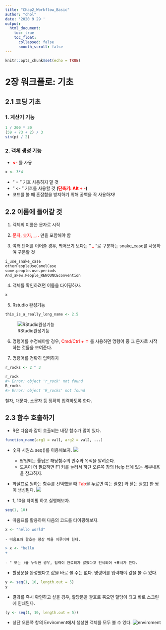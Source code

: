 ```yaml
---
title: "Chap2_Workflow_Basic"
author: "chol"
date: '2020 9 29 '
output:
  html_document:
    toc: true
    toc_float:
      collapsed: false
      smooth_scroll: false
---
```


```r
knitr::opts_chunk$set(echo = TRUE)
```

# **2장 워크플로: 기초**

## **2.1 코딩 기초**
### 1. 계산기 기능  
```r
1 / 200 * 30
(59 + 73 + 2) / 3
sin(pi / 2)
```
  

### 2. 객체 생성 기능  
  - **<span style="color: red;"><-</span>** 를 사용  
```r
x <- 3*4
```
  - " = " 기호 사용하지 말 것
  - " <- " 기호를 사용할 것 
  **(<span style="color: red;">단축키: Alt + -</span>)**
  - 코드를 볼 때 혼잡함을 방지하기 위해 공백을 꼭 사용하자!
  
## **2.2 이름에 들어갈 것**
 1. 객체의 이름은 문자로 시작

 2. <span style="color: red;">문자, 숫자, _, .</span> 만을 포함해야 함
 
 3. 여러 단어를 이어쓸 경우, 띄어쓰기 보다는 " <span style="color: red;">_</span> "로 구분하는 snake_case를 사용하여 구분할 것
 
```r
i_use_snake_case
otherPeopleUseCamelCase
some.people.use.periods
And_aFew.People_RENOUNCEconvention
```

 4. 객체를 확인하려면 이름을 타이핑하자.
```r
x
```

 5. Rstudio 완성기능
```r
this_is_a_really_long_name <- 2.5
```

![RStudio완성기능](image./RStudio.jpg)

 6. 명령어를 수정해야할 경우, <span style="color: red;">Cmd/Ctrl + ↑</span> 를 사용하면 명령어 중 그 문자로 시작 하는 것들을 보여준다.
 
 7. 명령어를 정확히 입력하자
```r
r_rocks <- 2 ^ 3
```

```r
r_rock
#> Error: object 'r_rock' not found
R_rocks
#> Error: object 'R_rocks' not found
```
철자, 대문자, 소문자 등 정확히 입력하도록 한다.

  
## **2.3 함수 호출하기**

- R은 다음과 같이 호출되는 내장 함수가 많이 있다.
```r
function_name(arg1 = val1, arg2 = val2, ...)
```
- 숫자 시퀀스 seq()를 이용해보자.
![](image./seq.jpg)

    - 팝업되는 툴팁은 해당함수의 인수와 목적을 알려준다.
    - 도움이 더 필요하면 F1 키를 눌러서 하단 오른쪽 창의 Help 탭에 있는 세부내용을 참고하자.  
    
    
    
- 화살표로 원하는 함수를 선택했을 때 <span style="color: red;">Tab</span>을 누르면 여는 괄호( 와 닫는 괄호) 한 쌍이 생성된다.
![](image./make_seq.jpg)
  
- 1, 10을 타이핑 하고 실행해보자. 
```r
seq(1, 10)
```
  
- 따옴표를 활용하여 다음의 코드를 타이핑해보자.
```r
x <- "hello world"
```

    - 따옴표와 괄호는 항상 짝을 이루어야 한다.

```r
> x <- "hello
+
```

    - " 또는 )를 누락한 경우, 입력이 완료되자 않았다고 인식되어 +표시가 뜬다.
  
- 할당문을 완성했다고 값을 바로 볼 수는 없다. 명령어를 입력해야 값을 볼 수 있다.
```r
y <- seq(1, 10, length.out = 5)
y
```
  
- 결과를 즉시 확인하고 싶을 경우, 할당문을 괄호로 묶으면 할당이 되고 바로 스크린에 인쇄된다.
```r
(y <- seq(1, 10, length.out = 5))
```
  
- 상단 오른쪽 창의 Enviroment에서 생성한 객체를 모두 볼 수 있다.
![enviroment](image./enviroment.png)



